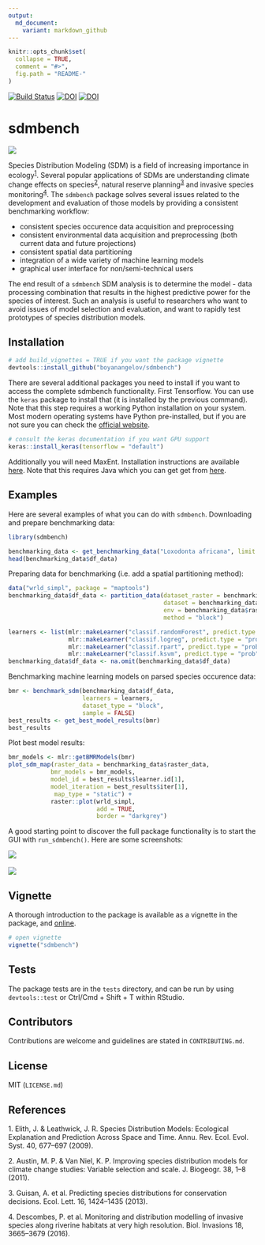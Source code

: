 ```yaml
---
output:
  md_document:
    variant: markdown_github
---
```


<!-- README.md is generated from README.Rmd. Please edit that file -->

```r
knitr::opts_chunk$set(
  collapse = TRUE,
  comment = "#>",
  fig.path = "README-"
)
```

[![Build Status](https://travis-ci.org/boyanangelov/sdmbench.svg?branch=master)](https://travis-ci.org/boyanangelov/sdmbench)
[![DOI](https://zenodo.org/badge/DOI/10.5281/zenodo.1436376.svg)](https://doi.org/10.5281/zenodo.1436376)
[![DOI](http://joss.theoj.org/papers/10.21105/joss.00847/status.svg)](https://doi.org/10.21105/joss.00847)


# sdmbench

![](logo.png)

Species Distribution Modeling (SDM) is a field of increasing importance in ecology<sup>[1](#footnote1)</sup>. Several popular applications of SDMs are understanding climate change effects on species<sup>[2](#footnote2)</sup>, natural reserve planning<sup>[3](#footnote3)</sup> and invasive species monitoring<sup>[4](#footnote4)</sup>. The `sdmbench` package solves several issues related to the development and evaluation of those models by providing a consistent benchmarking workflow:

* consistent species occurence data acquisition and preprocessing
* consistent environmental data acquisition and preprocessing (both current data and future projections)
* consistent spatial data partitioning
* integration of a wide variety of machine learning models
* graphical user interface for non/semi-technical users

The end result of a `sdmbench` SDM analysis is to determine the model - data processing combination that results in the highest predictive power for the species of interest. Such an analysis is useful to researchers who want to avoid issues of model selection and evaluation, and want to rapidly test prototypes of species distribution models.

## Installation

```r
# add build_vignettes = TRUE if you want the package vignette
devtools::install_github("boyanangelov/sdmbench")
```

There are several additional packages you need to install if you want to access the complete sdmbench functionality. First Tensorflow. You can use the `keras` package to install that (it is installed by the previous command). Note that this step requires a working Python installation on your system. Most modern operating systems have Python pre-installed, but if you are not sure you can check the [official website](https://www.python.org/).

```r
# consult the keras documentation if you want GPU support
keras::install_keras(tensorflow = "default")
```

Additionally you will need MaxEnt. Installation instructions are available [here](https://www.rdocumentation.org/packages/dismo/versions/1.1-4/topics/maxent). Note that this requires Java which you can get get from [here](http://www.oracle.com/technetwork/java/javase/downloads/index.html).

## Examples

Here are several examples of what you can do with `sdmbench`. Downloading and prepare benchmarking data:

```r
library(sdmbench)

benchmarking_data <- get_benchmarking_data("Loxodonta africana", limit = 1200, climate_resolution = 10)
head(benchmarking_data$df_data)
```


Preparing data for benchmarking (i.e. add a spatial partitioning method):

```r
data("wrld_simpl", package = "maptools")
benchmarking_data$df_data <- partition_data(dataset_raster = benchmarking_data$raster_data,
                                            dataset = benchmarking_data$df_data,
                                            env = benchmarking_data$raster_data$climate_variables,
                                            method = "block")

learners <- list(mlr::makeLearner("classif.randomForest", predict.type = "prob"),
                 mlr::makeLearner("classif.logreg", predict.type = "prob"),
                 mlr::makeLearner("classif.rpart", predict.type = "prob"),
                 mlr::makeLearner("classif.ksvm", predict.type = "prob"))
benchmarking_data$df_data <- na.omit(benchmarking_data$df_data)
```

Benchmarking machine learning models on parsed species occurence data:

```r
bmr <- benchmark_sdm(benchmarking_data$df_data, 
                     learners = learners, 
                     dataset_type = "block", 
                     sample = FALSE)
best_results <- get_best_model_results(bmr)
best_results
```

Plot best model results:

```r
bmr_models <- mlr::getBMRModels(bmr)
plot_sdm_map(raster_data = benchmarking_data$raster_data,
            bmr_models = bmr_models,
            model_id = best_results$learner.id[1],
            model_iteration = best_results$iter[1],
             map_type = "static") +
            raster::plot(wrld_simpl, 
                         add = TRUE, 
                         border = "darkgrey")
```


A good starting point to discover the full package functionality is to start the GUI with `run_sdmbench()`. Here are some screenshots:

![](vignettes/gui_screenshots/screenshot_1.png)
<br>
<br>
![](vignettes/gui_screenshots/screenshot_2.png)


## Vignette

A thorough introduction to the package is available as a vignette in the package, and [online](https://boyanangelov.com/materials/sdmbench_vignette.html).

```r
# open vignette
vignette("sdmbench")
```

## Tests

The package tests are in the `tests` directory, and can be run by using `devtools::test` or Ctrl/Cmd + Shift + T within RStudio.

## Contributors

Contributions are welcome and guidelines are stated in `CONTRIBUTING.md`.

## License

MIT (`LICENSE.md`)

## References
<a name="footnote1">1</a>. Elith, J. & Leathwick, J. R. Species Distribution Models: Ecological Explanation and Prediction Across Space and Time. Annu. Rev. Ecol. Evol. Syst. 40, 677–697 (2009).

<a name="footnote2">2</a>. Austin, M. P. & Van Niel, K. P. Improving species distribution models for climate change studies: Variable selection and scale. J. Biogeogr. 38, 1–8 (2011).

<a name="footnote3">3</a>. Guisan, A. et al. Predicting species distributions for conservation decisions. Ecol. Lett. 16, 1424–1435 (2013).

<a name="footnote4">4</a>. Descombes, P. et al. Monitoring and distribution modelling of invasive species along riverine habitats at very high resolution. Biol. Invasions 18, 3665–3679 (2016).
